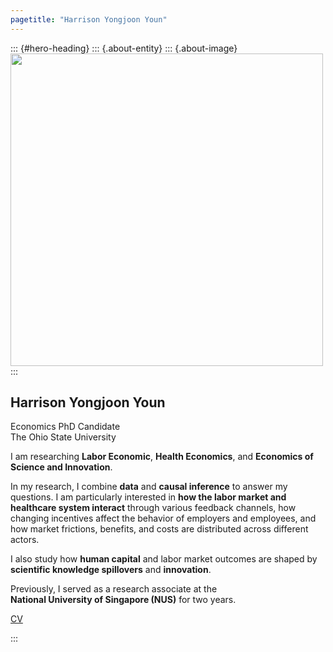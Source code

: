 ```yaml
---
pagetitle: "Harrison Yongjoon Youn"
---
```


::: {#hero-heading}
::: {.about-entity}
::: {.about-image}
![](assets/avatar.png){width="500px" fig-alt="Portrait of Harrison Youn"}
:::

::: {.about-contents}
# Harrison Yongjoon Youn {.custom-name}

::: {.custom-subtitle}
Economics PhD Candidate<br>
The Ohio State University
:::

<div class="contact-simple">
I am researching **Labor Economic**, **Health Economics**, and **Economics of Science and Innovation**. 

In my research, I combine **data** and **causal inference** to answer my questions. I am particularly interested in **how the labor market and healthcare system interact** through various feedback channels, how changing incentives affect the behavior of employers and employees, and how market frictions, benefits, and costs are distributed across different actors. 

I also study how **human capital** and labor market outcomes are shaped by **scientific knowledge spillovers** and **innovation**.

Previously, I served as a research associate at the <br>**National University of Singapore (NUS)** for two years.
</div>

<a href="assets/CV.pdf" class="cv-button" target="_blank"> CV</a> 

::: {.about-links}
<a href="https://scholar.google.com/citations?hl=en&user=GyMw0H0AAAAJ" aria-label="Google Scholar"><i class="bi bi-mortarboard-fill"></i></a>
<a href="https://github.com/harrisonyoun" aria-label="GitHub"><i class="bi bi-github"></i></a>
<a href="https://www.linkedin.com/in/harrison-youn/" aria-label="LinkedIn"><i class="bi bi-linkedin"></i></a>
<a href="mailto:youn.62@osu.edu" aria-label="Email"><i class="bi bi-envelope-fill"></i></a>
<a href="https://x.com/YongjoonYoun" aria-label="X"><i class="bi bi-twitter-x"></i></a> 
:::

:::
:::
</div>